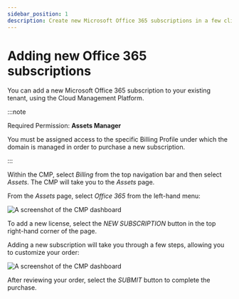 ```yaml
---
sidebar_position: 1
description: Create new Microsoft Office 365 subscriptions in a few clicks with Cloud Management Platform
---
```


# Adding new Office 365 subscriptions

You can add a new Microsoft Office 365 subscription to your existing tenant, using the Cloud Management Platform.

:::note

Required Permission: **Assets Manager**

You must be assigned access to the specific Billing Profile under which the domain is managed in order to purchase a new subscription.

:::

Within the CMP, select _Billing_ from the top navigation bar and then select _Assets_. The CMP will take you to the _Assets_ page.

From the _Assets_ page, select _Office 365_ from the left-hand menu:

![A screenshot of the CMP dashboard](../assets/png/cmp-ms-office-365.png)

To add a new license, select the _NEW SUBSCRIPTION_ button in the top right-hand corner of the page.

Adding a new subscription will take you through a few steps, allowing you to customize your order:

![A screenshot of the CMP dashboard](../assets/png/cmp-ms-office-365-new.png)

After reviewing your order, select the _SUBMIT_ button to complete the purchase.
